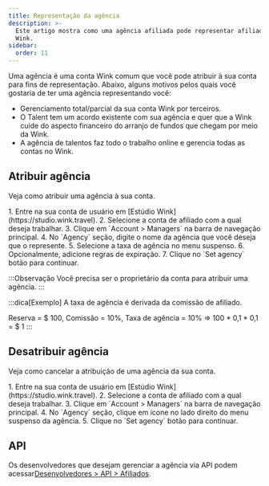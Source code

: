 ```yaml
---
title: Representação da agência
description: >-
  Este artigo mostra como uma agência afiliada pode representar afiliados no
  Wink.
sidebar:
  order: 11
---
```


Uma agência é uma conta Wink comum que você pode atribuir à sua conta para fins de representação. Abaixo, alguns motivos pelos quais você gostaria de ter uma agência representando você:

* Gerenciamento total/parcial da sua conta Wink por terceiros.
* O Talent tem um acordo existente com sua agência e quer que a Wink cuide do aspecto financeiro do arranjo de fundos que chegam por meio da Wink.
* A agência de talentos faz todo o trabalho online e gerencia todas as contas no Wink.

## Atribuir agência

Veja como atribuir uma agência à sua conta.

<Steps>
  1. Entre na sua conta de usuário em [Estúdio Wink](https://studio.wink.travel).
  2. Selecione a conta de afiliado com a qual deseja trabalhar.
  3. Clique em `Account > Managers` na barra de navegação principal.
  4. No `Agency` seção, digite o nome da agência que você deseja que o represente.
  5. Selecione a taxa de agência no menu suspenso.
  6. Opcionalmente, adicione regras de expiração.
  7. Clique no `Set agency` botão para continuar.
</Steps>


:::Observação
Você precisa ser o proprietário da conta para atribuir uma agência.
:::

:::dica\[Exemplo]
A taxa de agência é derivada da comissão de afiliado.

Reserva = $ 100, Comissão = 10%, Taxa de agência = 10% => 100 \* 0,1 \* 0,1 = $ 1
:::

## Desatribuir agência

Veja como cancelar a atribuição de uma agência da sua conta.

<Steps>
  1. Entre na sua conta de usuário em [Estúdio Wink](https://studio.wink.travel).
  2. Selecione a conta de afiliado com a qual deseja trabalhar.
  3. Clique em `Account > Managers` na barra de navegação principal.
  4. No `Agency` seção, clique em <Badge text="x" variant="danger" size="small" /> ícone no lado direito do menu suspenso da agência.
  5. Clique no `Set agency` botão para continuar.
</Steps>


## API

Os desenvolvedores que desejam gerenciar a agência via API podem acessar[Desenvolvedores > API > Afiliados](/developers/apis/#affiliate-api).

